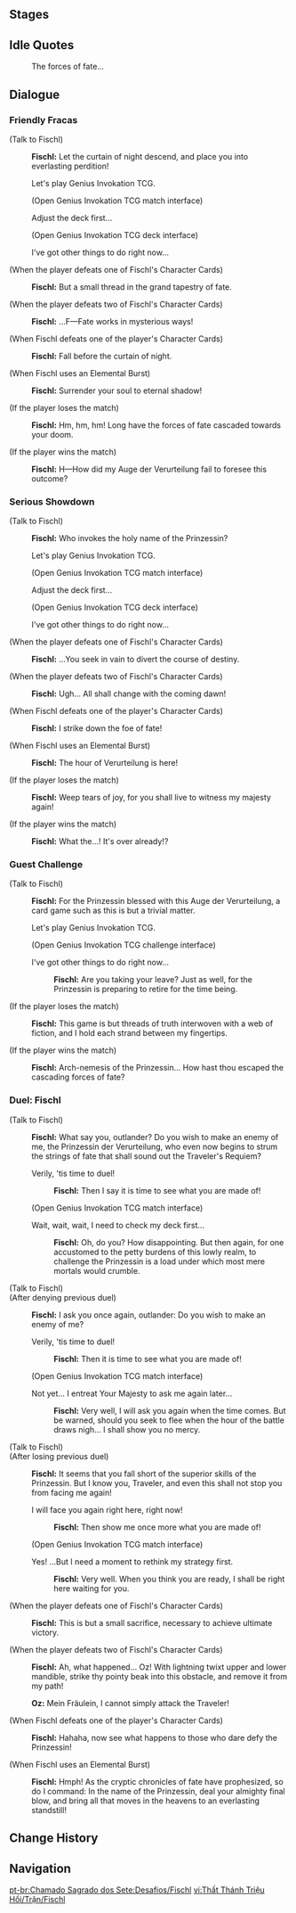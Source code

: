 {{Genius Invokation TCG Character Stages Intro}}

==Stages==
{{Genius Invokation TCG Stages/Detailed}}

==Idle Quotes==
{{Dialogue Start}}
:{{DIcon|Idle}} The forces of fate...
{{Dialogue End}}

==Dialogue==
===Friendly Fracas===
{{Dialogue Start}}
;(Talk to Fischl)
:{{A|vo card fischl invite easy 01.ogg}} '''Fischl:''' Let the curtain of night descend, and place you into everlasting perdition!
:{{DIcon|TCG}} Let's play Genius Invokation TCG.
:;(Open Genius Invokation TCG match interface)
:{{DIcon}} Adjust the deck first...
:;(Open Genius Invokation TCG deck interface)
:{{DIcon}} I've got other things to do right now...

;(When the player defeats one of Fischl's Character Cards)
:{{A|vo card fischl ingame easy 02.ogg}} '''Fischl:''' But a small thread in the grand tapestry of fate.

;(When the player defeats two of Fischl's Character Cards)
:{{A|vo card fischl ingame easy 03.ogg}} '''Fischl:''' ...F&mdash;Fate works in mysterious ways!

;(When Fischl defeats one of the player's Character Cards)
:{{A|vo card fischl ingame easy 01.ogg}} '''Fischl:''' Fall before the curtain of night.

;(When Fischl uses an Elemental Burst)
:{{A|vo card fischl ingame easy 04.ogg}} '''Fischl:''' Surrender your soul to eternal shadow!

;(If the player loses the match)
:{{A|vo card fischl invite easy 02.ogg}} '''Fischl:''' Hm, hm, hm! Long have the forces of fate cascaded towards your doom.

;(If the player wins the match)
:{{A|vo card fischl invite easy 03.ogg}} '''Fischl:''' H&mdash;How did my Auge der Verurteilung fail to foresee this outcome?
{{Dialogue End}}

===Serious Showdown===
{{Dialogue Start}}
;(Talk to Fischl)
:{{A|vo card fischl invite hard 01.ogg}} '''Fischl:''' Who invokes the holy name of the Prinzessin?
:{{DIcon|TCG}} Let's play Genius Invokation TCG.
:;(Open Genius Invokation TCG match interface)
:{{DIcon}} Adjust the deck first...
:;(Open Genius Invokation TCG deck interface)
:{{DIcon}} I've got other things to do right now...

;(When the player defeats one of Fischl's Character Cards)
:{{A|vo card fischl ingame hard 02.ogg}} '''Fischl:''' ...You seek in vain to divert the course of destiny.

;(When the player defeats two of Fischl's Character Cards)
:{{A|vo card fischl ingame hard 03.ogg}} '''Fischl:''' Ugh... All shall change with the coming dawn!

;(When Fischl defeats one of the player's Character Cards)
:{{A|vo card fischl ingame hard 01.ogg}} '''Fischl:''' I strike down the foe of fate!

;(When Fischl uses an Elemental Burst)
:{{A|vo card fischl ingame hard 04.ogg}} '''Fischl:''' The hour of Verurteilung is here!

;(If the player loses the match)
:{{A|vo card fischl invite hard 02.ogg}} '''Fischl:''' Weep tears of joy, for you shall live to witness my majesty again!

;(If the player wins the match)
:{{A|vo card fischl invite hard 03.ogg}} '''Fischl:''' What the...! It's over already!?
{{Dialogue End}}

===Guest Challenge===
{{Dialogue Start}}
;(Talk to Fischl)
:{{A|vo card fischl freetalk 01.ogg}} '''Fischl:''' For the Prinzessin blessed with this Auge der Verurteilung, a card game such as this is but a trivial matter.
:{{DIcon|TCG}} Let's play Genius Invokation TCG.
:;(Open Genius Invokation TCG challenge interface)
:{{DIcon}} I've got other things to do right now...
::{{A|vo card fischl leave 01.ogg}} '''Fischl:''' Are you taking your leave? Just as well, for the Prinzessin is preparing to retire for the time being.

;(If the player loses the match)
:{{A|vo card fischl endofgame win 01.ogg}} '''Fischl:''' This game is but threads of truth interwoven with a web of fiction, and I hold each strand between my fingertips.

;(If the player wins the match)
:{{A|vo card fischl endofgame fail 01.ogg}} '''Fischl:''' Arch-nemesis of the Prinzessin... How hast thou escaped the cascading forces of fate?
{{Dialogue End}}

===Duel: Fischl===
{{Dialogue Start}}
;(Talk to Fischl)
:{{A|vo tips tcg001 32 fischl 07.ogg}} '''Fischl:''' What say you, outlander? Do you wish to make an enemy of me, the Prinzessin der Verurteilung, who even now begins to strum the strings of fate that shall sound out the Traveler's Requiem?
:{{DIcon|TCG}} Verily, 'tis time to duel!
::{{A|vo tips tcg001 32 fischl 08a 1.ogg}} '''Fischl:''' Then I say it is time to see what you are made of!
:;(Open Genius Invokation TCG match interface)
:{{DIcon}} Wait, wait, wait, I need to check my deck first...
::{{A|vo tips tcg001 32 fischl 08b 1.ogg}} '''Fischl:''' Oh, do you? How disappointing. But then again, for one accustomed to the petty burdens of this lowly realm, to challenge the Prinzessin is a load under which most mere mortals would crumble.

;(Talk to Fischl)
;(After denying previous duel)
:{{A|vo dialog tips tcg001 fischl 01.ogg}} '''Fischl:''' I ask you once again, outlander: Do you wish to make an enemy of me?
:{{DIcon|TCG}} Verily, 'tis time to duel!
::{{A|vo dialog tips tcg001 fischl 02a 1.ogg}} '''Fischl:''' Then it is time to see what you are made of!
:;(Open Genius Invokation TCG match interface)
:{{DIcon}} Not yet... I entreat Your Majesty to ask me again later...
::{{A|vo dialog tips tcg001 fischl 02b 1.ogg}} '''Fischl:''' Very well, I will ask you again when the time comes. But be warned, should you seek to flee when the hour of the battle draws nigh... I shall show you no mercy.

;(Talk to Fischl)
;(After losing previous duel)
:{{A|vo dialog tips tcg001 fischl 03.ogg}} '''Fischl:''' It seems that you fall short of the superior skills of the Prinzessin. But I know you, Traveler, and even this shall not stop you from facing me again!
:{{DIcon|TCG}} I will face you again right here, right now!
::{{A|vo dialog tips tcg001 fischl 04a 1.ogg}} '''Fischl:''' Then show me once more what you are made of!
:;(Open Genius Invokation TCG match interface)
:{{DIcon}} Yes! ...But I need a moment to rethink my strategy first.
::{{A|vo dialog tips tcg001 fischl 04b 1.ogg}} '''Fischl:''' Very well. When you think you are ready, I shall be right here waiting for you.

;(When the player defeats one of Fischl's Character Cards)
:{{A|vo tips tcg002 6 fischl 01.ogg}} '''Fischl:''' This is but a small sacrifice, necessary to achieve ultimate victory.

;(When the player defeats two of Fischl's Character Cards)
:{{A|vo tips tcg002 7 fischl 01.ogg}} '''Fischl:''' Ah, what happened... Oz! With lightning twixt upper and lower mandible, strike thy pointy beak into this obstacle, and remove it from my path!
:{{A|vo tips tcg002 7 oz 01.ogg}} '''Oz:''' Mein Fräulein, I cannot simply attack the Traveler!

;(When Fischl defeats one of the player's Character Cards)
:{{A|vo tips tcg002 5 fischl 01.ogg}} '''Fischl:''' Hahaha, now see what happens to those who dare defy the Prinzessin!

;(When Fischl uses an Elemental Burst)
:{{A|vo tips tcg002 8 fischl 01.ogg}} '''Fischl:''' Hmph! As the cryptic chronicles of fate have prophesized, so do I command: In the name of the Prinzessin, deal your almighty final blow, and bring all that moves in the heavens to an everlasting standstill!
{{Dialogue End}}

==Change History==
{{Change History|3.3}}

==Navigation==
{{Genius Invokation TCG Stages Navbox}}

[[pt-br:Chamado Sagrado dos Sete:Desafios/Fischl]]
[[vi:Thất Thánh Triệu Hồi/Trận/Fischl]]